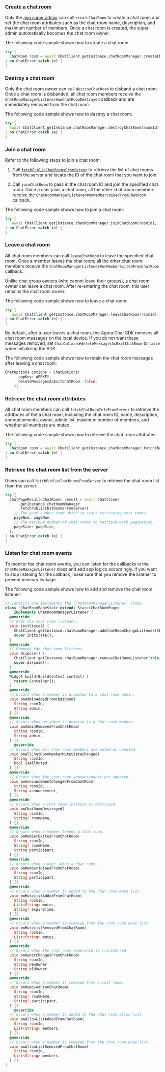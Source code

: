<PlatformWrapper platform="flutter">

### Create a chat room

Only the [app super admin](./agora_chat_restful_chatroom_superadmin#adding-a-chat-room-super-admin) can call `createChatRoom` to create a chat room and set the chat room attributes such as the chat room name, description, and maximum number of members. Once a chat room is created, the super admin automatically becomes the chat room owner.

The following code sample shows how to create a chat room:

```dart
try {
  ChatRoom room = await ChatClient.getInstance.chatRoomManager.createChatRoom(name);
} on ChatError catch (e) {
}
```

### Destroy a chat room

Only the chat room owner can call `destroyChatRoom` to disband a chat room. Once a chat room is disbanded, all chat room members receive the `ChatRoomManagerListener#onChatRoomDestroyed` callback and are immediately removed from the chat room.

The following code sample shows how to destroy a chat room:

```dart
try {
  await ChatClient.getInstance.chatRoomManager.destroyChatRoom(roomId);
} on ChatError catch (e) {
}
```

### Join a chat room

Refer to the following steps to join a chat room:

1. Call [`fetchPublicChatRoomsFromServer`](#retrieve-the-chat-room-list-from-the-server) to retrieve the list of chat rooms from the server and locate the ID of the chat room that you want to join.

2. Call `joinChatRoom` to pass in the chat room ID and join the specified chat room. Once a user joins a chat room, all the other chat room members receive the `ChatRoomManagerListener#onMemberJoinedFromChatRoom` callback.

The following code sample shows how to join a chat room:

```dart
try {
   await ChatClient.getInstance.chatRoomManager.joinChatRoom(roomId);
} on ChatError catch (e) {
}
```

### Leave a chat room

All chat room members can call `leaveChatRoom` to leave the specified chat room. Once a member leaves the chat room, all the other chat room members receive the `ChatRoomManagerListener#onMemberExitedFromChatRoom` callback.

<div class="alert note"> Unlike chat group owners (who cannot leave their groups), a chat room owner can leave a chat room. After re-entering the chat room, this user remains the chat room owner.</div>

The following code sample shows how to leave a chat room:

```dart
try {
   await ChatClient.getInstance.chatRoomManager.leaveChatRoom(roomId);
} on ChatError catch (e) {
}
```

By default, after a user leaves a chat room, the Agora Chat SDK removes all chat room messages on the local device. If you do not want these messages removed, set `ChatOptions#deleteMessagesAsExitChatRoom` to `false` when initializing the SDK.

The following code sample shows how to retain the chat room messages after leaving a chat room:

```dart
ChatOptions options = ChatOptions(
      appKey: APPKEY,
      deleteMessagesAsExitChatRoom: false,
    );
```

### Retrieve the chat room attributes

All chat room members can call `fetchChatRoomInfoFromServer` to retrieve the attributes of the a chat room, including the chat room ID, name, description, announcements, owner, admin list, maximum number of members, and whether all members are muted.

The following code sample shows how to retrieve the chat room attributes:

```dart
try {
  ChatRoom room = await ChatClient.getInstance.chatRoomManager.fetchChatRoomInfoFromServer(roomId);
} on ChatError catch (e) {
}
```

### Retrieve the chat room list from the server

Users can call `fetchPublicChatRoomsFromServer` to retrieve the chat room list from the server.

```dart
try {
  ChatPageResult<ChatRoom> result = await ChatClient
      .getInstance.chatRoomManager
      .fetchPublicChatRoomsFromServer(
    // The page number from which to start retrieving chat rooms.
    pageNum: pageNum,
    // The maximum number of chat rooms to retrieve with pagination.
    pageSize: pageSize,
  );
} on ChatError catch (e) {
}
```

### Listen for chat room events

To monitor the chat room events, you can listen for the callbacks in the `ChatRoomManagerListener` class and add app logics accordingly. If you want to stop listening for the callback, make sure that you remove the listener to prevent memory leakage.

The following code sample shows how to add and remove the chat room listener:

```dart
// Inherits and implements the `ChatRoomManagerListener` class.
class _ChatRoomPageState extends State<ChatRoomPage>
    implements ChatRoomManagerListener {
  @override
  // Adds the chat room listener.
  void initState() {
    ChatClient.getInstance.chatRoomManager.addChatRoomChangeListener(this);
    super.initState();
  }
  @override
  // Removes the chat room listener.
  void dispose() {
    ChatClient.getInstance.chatRoomManager.removeChatRoomListener(this);
    super.dispose();
  }
  @override
  Widget build(BuildContext context) {
    return Container();
  }
  @override
  // Occurs when a member is promoted to a chat room admin.
  void onAdminAddedFromChatRoom(
    String roomId,
    String admin,
  ) {}
  @override
  // Occurs when an admin is demoted to a chat room member.
  void onAdminRemovedFromChatRoom(
    String roomId,
    String admin,
  ) {}
    @override
  // Occurs when all chat room members are muted or unmuted.
  void onAllChatRoomMemberMuteStateChanged(
    String roomId,
    bool isAllMuted,
  ) {}
  @override
  // Occurs when the chat room announcements are updated.
  void onAnnouncementChangedFromChatRoom(
    String roomId,
    String announcement,
  ) {}
  @override
  // Occurs when a chat room instance is destroyed.
  void onChatRoomDestroyed(
    String roomId,
    String? roomName,
  ) {}
  @override
  // Occurs when a member leaves a chat room.
  void onMemberExitedFromChatRoom(
    String roomId,
    String? roomName,
    String participant,
  ) {}
  @override
  // Occurs when a user joins a chat room.
  void onMemberJoinedFromChatRoom(
    String roomId,
    String participant,
  ) {}
  @override
  // Occurs when a member is added to the chat room mute list.
  void onMuteListAddedFromChatRoom(
    String roomId,
    List<String> mutes,
    String? expireTime,
  ) {}
  @override
  // Occurs when a member is removed from the chat room mute list.
  void onMuteListRemovedFromChatRoom(
    String roomId,
    List<String> mutes,
  ) {}
  @override
  // Occurs when the chat room ownership is transferred.
  void onOwnerChangedFromChatRoom(
    String roomId,
    String newOwner,
    String oldOwner,
  ) {}
  @override
  // Occurs when a member is removed from a chat room.
  void onRemovedFromChatRoom(
    String roomId,
    String? roomName,
    String? participant,
  ) {}
    @override
  // Occurs when a member is added to the chat room allow list.
  void onAllowListAddedFromChatRoom(
    String roomId,
    List<String> members,
  ) {}
  @override
  // Occurs when a member is removed from the chat room mute list.
  void onAllowListRemovedFromChatRoom(
    String roomId,
    List<String> members,
  ) {}
}
```

</PlatformWrapper>